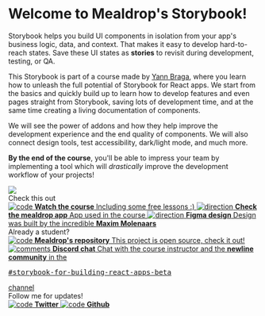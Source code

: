
<Meta title="Getting Started/With Mealdrop" />

<style>{`
  .subheading {
    --mediumdark: '#999999';
    font-weight: 900;
    font-size: 13px;
    color: #999;
    letter-spacing: 6px;
    line-height: 24px;
    text-transform: uppercase;
    margin-bottom: 12px;
    margin-top: 40px;
  }

  .link-list {
    display: grid;
    grid-template-columns: 1fr;
    grid-template-rows: 1fr;
    row-gap: 10px;
  }

  @media (min-width: 620px) {
    .link-list {
      row-gap: 20px;
      column-gap: 20px;
      grid-template-columns: 1fr 1fr;
    }
  }

  @media all and (-ms-high-contrast:none) {
  .link-list {
      display: -ms-grid;
      -ms-grid-columns: 1fr 1fr;
      -ms-grid-rows: 1fr 1fr;
    }
  }

  .link-item {
    padding: 20px 30px 20px 15px;
    border: 1px solid #00000010;
    border-radius: 5px;
    transition: background 150ms ease-out, border 150ms ease-out, transform 150ms ease-out;
    color: #333333;
    display: flex;
    align-items: flex-start;
  }

  .link-item--title-only {
    align-items: center;
  }

  .link-item:hover {
    border-color: #1EA7FD50;
    transform: translate3d(0, -3px, 0);
    box-shadow: rgba(0, 0, 0, 0.08) 0 3px 10px 0;
  }

  .link-item:active {
    border-color: #1EA7FD;
    transform: translate3d(0, 0, 0);
  }

  .link-item strong {
    font-weight: 700;
    display: block;
    margin-bottom: 2px;
  }

  .link-item img {
    height: 40px;
    width: 40px;
    margin-right: 15px;
    flex: none;
  }

  .link-item span {
    font-size: 14px;
    line-height: 20px;
  }

  .link-item span strong:first-of-type {
    font-size: 15px;
    line-height: 20px;
  }

  .tip {
    display: inline-block;
    border-radius: 1em;
    font-size: 11px;
    line-height: 12px;
    font-weight: 700;
    background: #E7FDD8;
    color: #66BF3C;
    padding: 4px 12px;
    margin-right: 10px;
    vertical-align: top;
  }

  .tip-wrapper {
    font-size: 13px;
    line-height: 20px;
    margin-top: 40px;
    margin-bottom: 40px;
  }

  .tip-wrapper code {
    font-size: 12px;
    display: inline-block;
  }


`}</style>

# Welcome to Mealdrop's Storybook!

Storybook helps you build UI components in isolation from your app's business logic, data, and context.
That makes it easy to develop hard-to-reach states. Save these UI states as **stories** to revisit during development, testing, or QA.

This Storybook is part of a course made by [Yann Braga](https://twitter.com/yannbf), where you learn how to unleash the full potential of Storybook for React apps. We start from the basics and quickly build up to learn how to develop features and even pages straight from Storybook, saving lots of development time, and at the same time creating a living documentation of components.

We will see the power of addons and how they help improve the development experience and the end quality of components. We will also connect design tools, test accessibility, dark/light mode, and much more.

**By the end of the course**, you'll be able to impress your team by implementing a tool which will _drastically_ improve the development workflow of your projects!

<img src={banner} />

<div class="subheading">Check this out</div>
<div class="link-list">
  <a
    class="link-item"
    href="https://www.newline.co/courses/storybook-for-react-apps/welcome"
    target="_blank"
  >
    <img src={Repo} alt="code" />
    <span>
      <strong>Watch the course</strong>
      Including some free lessons :)
    </span>
  </a>
  <a class="link-item" href="https://mealdrop.vercel.app/" target="_blank">
    <img src={MealdropLogo} alt="direction" />
    <span>
      <strong>Check the mealdrop app</strong>
      App used in the course
    </span>
  </a>
  <a
    class="link-item"
    href="https://www.figma.com/file/3Q1HTCalD0lJnNvcMoEw1x/Mealdrop"
    target="_blank"
  >
    <img src={Colors} alt="direction" />
    <span>
      <strong>Figma design</strong>
      Design was built by the incredible <strong>Maxim Molenaars</strong>
    </span>
  </a>
</div>

<div class="subheading">Already a student?</div>

<div class="link-list">
  <a class="link-item" href="https://github.com/yannbf/storybook-for-react-apps" target="_blank">
    <img src={Code} alt="code" />
    <span>
      <strong>Mealdrop's repository</strong>
      This project is open source, check it out!
    </span>
  </a>
  <a class="link-item" href="https://discord.gg/wrn8CUMkuH" target="_blank">
    <img src={Comments} alt="comments" />
    <span>
      <strong>Discord chat</strong>
      Chat with the course instructor and the <strong>newline community</strong> in the <pre>#storybook-for-building-react-apps-beta</pre> channel
    </span>
  </a>
</div>

<div class="subheading">Follow me for updates!</div>

<div class="link-list">
  <a class="link-item link-item--title-only" href="https://twitter.com/yannbf" target="_blank">
    <img src={Twitter} alt="code" />
    <strong>Twitter</strong>
  </a>
  <a class="link-item link-item--title-only" href="https://github.com/yannbf" target="_blank">
    <img src={Github} alt="code" />
    <strong>Github</strong>
  </a>
</div>
